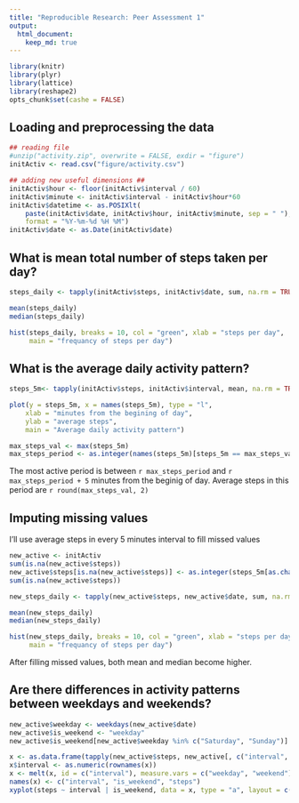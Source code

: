 ```yaml
---
title: "Reproducible Research: Peer Assessment 1"
output: 
  html_document:
    keep_md: true
---
```

```r
library(knitr)
library(plyr)
library(lattice)
library(reshape2)
opts_chunk$set(cashe = FALSE)
```

## Loading and preprocessing the data
```r
## reading file 
#unzip("activity.zip", overwrite = FALSE, exdir = "figure")
initActiv <- read.csv("figure/activity.csv")    

## adding new useful dimensions ##
initActiv$hour <- floor(initActiv$interval / 60)
initActiv$minute <- initActiv$interval - initActiv$hour*60
initActiv$datetime <- as.POSIXlt(
    paste(initActiv$date, initActiv$hour, initActiv$minute, sep = " "), 
    format = "%Y-%m-%d %H %M")
initActiv$date <- as.Date(initActiv$date)
```
## What is mean total number of steps taken per day?
```r
steps_daily <- tapply(initActiv$steps, initActiv$date, sum, na.rm = TRUE)

mean(steps_daily)
median(steps_daily)

hist(steps_daily, breaks = 10, col = "green", xlab = "steps per day", 
     main = "frequancy of steps per day")
```


## What is the average daily activity pattern?
```r
steps_5m<- tapply(initActiv$steps, initActiv$interval, mean, na.rm = TRUE)

plot(y = steps_5m, x = names(steps_5m), type = "l",
    xlab = "minutes from the begining of day",
    ylab = "average steps",
    main = "Average daily activity pattern")
```

```r
max_steps_val <- max(steps_5m)
max_steps_period <- as.integer(names(steps_5m)[steps_5m == max_steps_val])
```
The most active period is between `r max_steps_period` and 
`r max_steps_period + 5` minutes from the beginig of day. 
Average steps in this period are `r round(max_steps_val, 2)`


## Imputing missing values
I'll use average steps in every 5 minutes interval to fill missed values  
```r
new_active <- initActiv
sum(is.na(new_active$steps))
new_active$steps[is.na(new_active$steps)] <- as.integer(steps_5m[as.character(new_active$interval[is.na(new_active$steps)])])
sum(is.na(new_active$steps))

new_steps_daily <- tapply(new_active$steps, new_active$date, sum, na.rm = TRUE)

mean(new_steps_daily)
median(new_steps_daily)

hist(new_steps_daily, breaks = 10, col = "green", xlab = "steps per day", 
     main = "frequancy of steps per day")

```  

After filling missed values, both mean and median become higher.

## Are there differences in activity patterns between weekdays and weekends?

```r
new_active$weekday <- weekdays(new_active$date)
new_active$is_weekend <- "weekday"
new_active$is_weekend[new_active$weekday %in% c("Saturday", "Sunday")] <- "weekend"

x <- as.data.frame(tapply(new_active$steps, new_active[, c("interval", "is_weekend")], mean))
x$interval <- as.numeric(rownames(x))
x <- melt(x, id = c("interval"), measure.vars = c("weekday", "weekend"))
names(x) <- c("interval", "is_weekend", "steps")
xyplot(steps ~ interval | is_weekend, data = x, type = "a", layout = c(1, 2))

```

